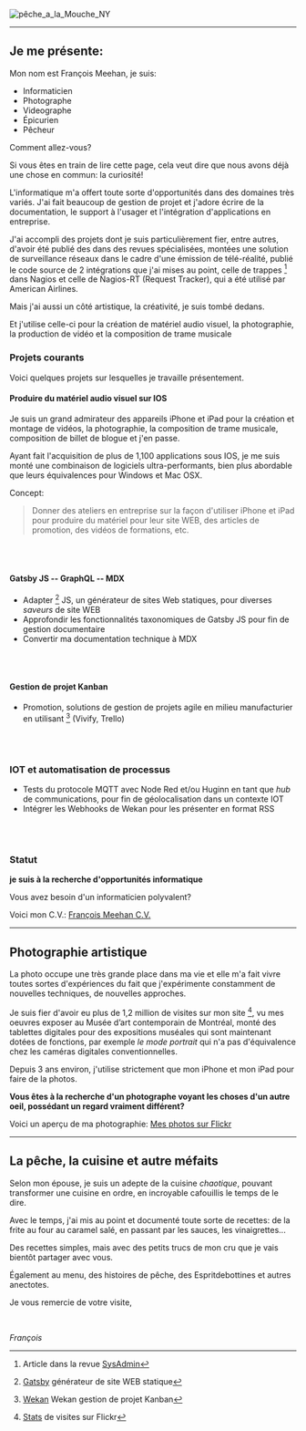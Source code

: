 ![pêche_a_la_Mouche_NY](IMG_2404Res1000x482.JPG)

---

## Je me présente: 

Mon nom est François Meehan, je suis:

- Informaticien
- Photographe
- Videographe
- Épicurien
- Pêcheur 

Comment allez-vous?

Si vous êtes en train de lire cette page, cela veut dire que nous avons déjà une chose en commun: la curiosité!

L'informatique m'a offert toute sorte d'opportunités dans des domaines très variés. J'ai fait beaucoup de gestion de projet et j'adore écrire de la documentation, le support à l'usager et l'intégration d'applications en entreprise. 

J'ai accompli des projets dont je suis particulièrement fier, entre autres, d'avoir été publié des dans des revues spécialisées, montées une solution de surveillance réseaux dans le cadre d'une émission de télé-réalité, publié le code source de 2 intégrations que j'ai mises au point, celle de trappes [^SNMP] dans Nagios et celle de Nagios-RT (Request Tracker), qui a été utilisé par American Airlines.

Mais j'ai aussi un côté artistique, la créativité, je suis tombé dedans. 

Et j'utilise celle-ci pour la création de matériel audio visuel, la photographie, la production de vidéo et la composition de trame musicale 

### Projets courants

Voici quelques projets sur lesquelles je travaille présentement.

#### Produire du matériel audio visuel sur IOS

Je suis un grand admirateur des appareils iPhone et iPad pour la création et montage de vidéos, la photographie, la composition de trame musicale, composition de billet de blogue et j'en passe.


Ayant fait l'acquisition de plus de 1,100 applications sous IOS, je me suis monté une combinaison de logiciels ultra-performants, bien plus abordable que leurs équivalences pour Windows et Mac OSX.

Concept: 


> Donner des ateliers en entreprise sur la façon d'utiliser iPhone et iPad pour produire du matériel pour leur site WEB, des articles de promotion, des vidéos de formations, etc.

<br/>
<br/>

#### Gatsby JS -- GraphQL -- MDX

- Adapter [^Gatsby] JS, un générateur de sites Web statiques, pour diverses _saveurs_ de site WEB
- Approfondir les fonctionnalités taxonomiques de Gatsby JS pour fin de gestion documentaire
- Convertir ma documentation technique à MDX

<br/>
<br/>

#### Gestion de projet Kanban

- Promotion, solutions de gestion de projets agile en milieu manufacturier en utilisant [^Wekan] (Vivify, Trello)

<br/>
<br/>

### IOT et automatisation de processus

- Tests du protocole MQTT avec Node Red et/ou Huginn en tant que *hub* de communications, pour fin de géolocalisation dans un contexte IOT
- Intégrer les Webhooks de Wekan pour les présenter en format RSS

<br/>
<br/>

### Statut

**je suis à la recherche d'opportunités informatique**

Vous avez besoin d'un informaticien polyvalent? 

Voici mon C.V.:   <a href="https://drive.google.com/uc?id=16y-bQ1HMp3tR_oCH6I-ubaB5vdgbTKHY" target="_blank">François Meehan C.V.</a>

---

## Photographie artistique

La photo occupe une très grande place dans ma vie et elle m'a fait vivre toutes sortes d'expériences du fait que j'expérimente constamment de nouvelles techniques, de nouvelles approches. 

Je suis fier d'avoir eu plus de 1,2 million de visites sur mon site [^Flickr], vu mes oeuvres exposer au Musée d’art contemporain de Montréal, monté des tablettes digitales pour des expositions muséales qui sont maintenant dotées de fonctions, par exemple *le mode portrait* qui n'a pas d'équivalence chez les caméras digitales conventionnelles.

Depuis 3 ans environ, j'utilise strictement que mon iPhone et mon iPad pour faire de la photos. 

**Vous êtes à la recherche d'un photographe voyant les choses d'un autre oeil, possédant un regard vraiment différent?**

Voici un aperçu de ma photographie:  <a href="https://www.flickr.com/photos/12149783@N04/" target="_blank">Mes photos sur Flickr</a>


---

## La pêche, la cuisine et autre méfaits

Selon mon épouse, je suis un adepte de la cuisine _chaotique_, pouvant transformer une cuisine en ordre, en incroyable cafouillis le temps de le dire. 

Avec le temps, j'ai mis au point et documenté toute sorte de  recettes: de la frite au four au caramel salé, en passant par les sauces, les vinaigrettes...

Des recettes simples, mais avec des petits trucs de mon cru que je vais bientôt partager avec vous.  

Également au menu, des histoires de pêche, des Espritdebottines et autres anectotes.

Je vous remercie de votre visite,
 
<br/>

*François*


[^SNMP]: Article dans la revue [SysAdmin](https://www.drdobbs.com/snmp-trap-handling-with-nagios/199102017)
[^Gatsby]: [Gatsby](https://www.gatsbyjs.org/) générateur de site WEB statique 
[^Wekan]: [Wekan](https://www.gatsbyjs.org/) Wekan gestion de projet Kanban
[^Flickr]: [Stats](https://www.flickr.com/photos/12149783@N04/stats) de visites sur Flickr

<AuthorBanner></AuthorBanner>
